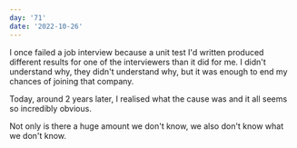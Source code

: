 ```yaml
---
day: '71'
date: '2022-10-26'
---
```


I once failed a job interview because a unit test I'd written produced different results for one of the interviewers than it did for me. I didn't understand why, they didn't understand why, but it was enough to end my chances of joining that company.

Today, around 2 years later, I realised what the cause was and it all seems so incredibly obvious.

Not only is there a huge amount we don't know, we also don't know what we don't know.
